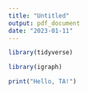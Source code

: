 ```yaml
---
title: "Untitled"
output: pdf_document
date: "2023-01-11"
---
```



```r
library(tidyverse)
```


```r
library(igraph)
```


```r
print("Hello, TA!")
```


```r
```


